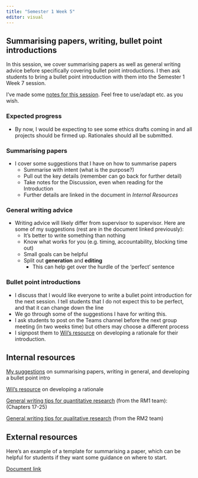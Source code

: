 ```yaml
---
title: "Semester 1 Week 5"
editor: visual
---
```


## Summarising papers, writing, bullet point introductions

In this session, we cover summarising papers as well as general writing advice before specifically covering bullet point introductions. I then ask students to bring a bullet point introduction with them into the Semester 1 Week 7 session.

I've made some [notes for this session](https://gla-my.sharepoint.com/:w:/g/personal/ashley_robertson_glasgow_ac_uk/EeTpe8KOecFNvPUzETtY3U8B34TUuXe1Ogy6ZFNDAbTPcw?e=EMHCKI). Feel free to use/adapt etc. as you wish.

### Expected progress

-   By now, I would be expecting to see some ethics drafts coming in and all projects should be firmed up. Rationales should all be submitted.

### Summarising papers

-   I cover some suggestions that I have on how to summarise papers
    -   Summarise with intent (what is the purpose?)
    -   Pull out the key details (remember can go back for further detail)
    -   Take notes for the Discussion, even when reading for the Introduction
    -   Further details are linked in the document in *Internal Resources*

### General writing advice

-   Writing advice will likely differ from supervisor to supervisor. Here are some of my suggestions (rest are in the document linked previously):
    -   It's better to write something than nothing
    -   Know what works for you (e.g. timing, accountability, blocking time out)
    -   Small goals can be helpful
    -   Split out **generation** and **editing**
        -   This can help get over the hurdle of the 'perfect' sentence

### Bullet point introductions

-   I discuss that I would like everyone to write a bullet point introduction for the next session. I tell students that I do not expect this to be perfect, and that it can change down the line
-   We go through some of the suggestions I have for writing this.
-   I ask students to post on the Teams channel before the next group meeting (in two weeks time) but others may choose a different process
-   I signpost them to [Wil's resource](https://gla-my.sharepoint.com/:w:/g/personal/ashley_robertson_glasgow_ac_uk/EXHOBRvN14dLoThMX6zBEd0B7dxgXh3t7zcUhc5H7CSOjw?e=HeDnPs) on developing a rationale for their introduction.

## Internal resources

[My suggestions](https://gla-my.sharepoint.com/:w:/g/personal/ashley_robertson_glasgow_ac_uk/EeTpe8KOecFNvPUzETtY3U8B34TUuXe1Ogy6ZFNDAbTPcw?e=EMHCKI) on summarising papers, writing in general, and developing a bullet point intro

[Wil's resource](https://gla-my.sharepoint.com/:w:/g/personal/ashley_robertson_glasgow_ac_uk/EXHOBRvN14dLoThMX6zBEd0B7dxgXh3t7zcUhc5H7CSOjw?e=HeDnPs) on developing a rationale

[General writing tips for quantitative research](https://bartlettje.github.io/RM1_Resources/Resources.html) (from the RM1 team): (Chapters 17-25)

[General writing tips for qualitative research](https://wtoivo.github.io/RM2-ODL-quali-book/academic-writing.html) (from the RM2 team)

## External resources

Here's an example of a template for summarising a paper, which can be helpful for students if they want some guidance on where to start.

[Document link](https://teachpsychscience.org/index.php/a-guide-and-template-for-taking-notes-on-research/815/communicating-science/)
